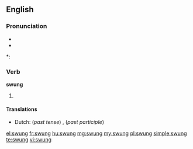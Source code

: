 ==English==

===Pronunciation===
* {{IPA|/ˈswʌɳ/}}
* {{audio|en-us-swung.ogg|Audio (US)}}

*: {{rhymes|ʌŋ}}

===Verb===
'''swung'''

# {{past of|swing}}

====Translations====
{{trans-top|Simple past tense and past participle of swing}}
* Dutch: (''past tense'') {{t-|nl|schommelde}}, {{t-|nl|schommelden}} (''past participle'') {{t+|nl|geschommeld}}
{{trans-mid}}
{{trans-bottom}}

[[el:swung]]
[[fr:swung]]
[[hu:swung]]
[[mg:swung]]
[[my:swung]]
[[pl:swung]]
[[simple:swung]]
[[te:swung]]
[[vi:swung]]